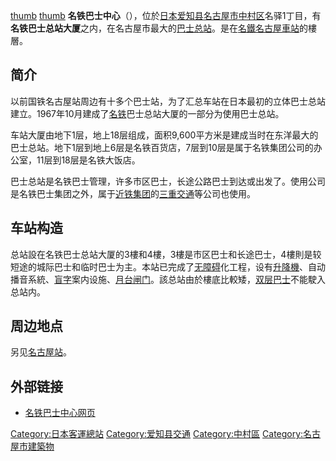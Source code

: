 {{Unreferenced|time=2020-03-24T01:46:04+00:00}}
[[文件:Meitetsu_Bus_Terminal_Building_-_01.JPG|thumb]]
[[文件:Meitetsu_Bus_Center_-_01.JPG|thumb]]
'''名铁巴士中心'''（{{Lang-ja|名鉄バスセンター}}），位於[[日本|日本]][[爱知县|爱知县]][[名古屋市|名古屋市]][[中村区|中村区]]名驿1丁目，有'''名铁巴士总站大厦'''之内，在名古屋市最大的[[巴士总站|巴士总站]]。是在[[名鐵名古屋車站|名鐵名古屋車站]]的樓層。

==简介==
以前国铁名古屋站周边有十多个巴士站，为了汇总车站在日本最初的立体巴士总站建立。1967年10月建成了[[名古屋铁道|名铁]]巴士总站大厦的一部分为使用巴士总站。

车站大厦由地下1层，地上18层组成，面积9,600平方米是建成当时在东洋最大的巴士总站。地下1层到地上6层是名铁百货店，7层到10层是属于名铁集团公司的办公室，11层到18层是名铁大饭店。

巴士总站是名铁巴士管理，许多市区巴士，长途公路巴士到达或出发了。使用公司是名铁巴士集团之外，属于[[近畿日本铁道|近铁集团]]的[[三重交通|三重交通]]等公司也使用。

==车站构造==
总站設在名铁巴士总站大厦的3樓和4樓，3樓是市区巴士和长途巴士，4樓則是较短途的城际巴士和临时巴士为主。本站已完成了[[无障碍|无障碍]]化工程，设有[[升降機|升降機]]、自动播音系統、[[盲字|盲字]]案内设施、[[月台闸门|月台闸门]]。該总站由於樓底比較矮，[[双层巴士|双层巴士]]不能駛入总站内。

==周边地点==
另见[[名古屋站|名古屋站]]。

==外部链接==
*[http://www.meieki.com/station_mbc.php 名铁巴士中心网页]{{Wayback|url=http://www.meieki.com/station_mbc.php |date=20200204210409 }} {{ja}}

{{coord|display=title}}
{{DEFAULTSORT:Meitetsu}}
[[Category:日本客運總站|Category:日本客運總站]]
[[Category:爱知县交通|Category:爱知县交通]]
[[Category:中村區|Category:中村區]]
[[Category:名古屋市建築物|Category:名古屋市建築物]]